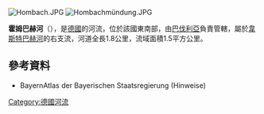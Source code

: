 {{Multiple issues|
{{Expand language|1=de|time=2020-08-25T23:39:39+00:00}}
{{Onesource|time=2020-08-25T23:39:39+00:00}}
}}
{{Coord|50|7|27.95|N|9|14|22.82|E|display=title}}

[[Image:Hombach.JPG|right]]
[[Image:Hombachmündung.JPG|right]]

'''霍姆巴赫河'''（{{lang-de|Hombach}}），是[[德國|德國]]的河流，位於該國東南部，由[[巴伐利亞|巴伐利亞]]負責管轄，屬於[[韋斯特巴赫河_(卡爾河支流)|韋斯特巴赫河]]的右支流，河道全長1.8公里，流域面積1.5平方公里。

==參考資料==
* BayernAtlas der Bayerischen Staatsregierung (Hinweise)

{{Germany-geo-stub}}
[[Category:德國河流|Category:德國河流]]